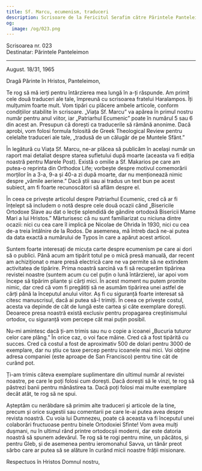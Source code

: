 ```yaml
---
title: Sf. Marcu, ecumenism, traduceri
description: Scrisoare de la Fericitul Serafim către Părintele Panteleimon.
og:
  image: /og/023.png
---
```


<div style={{textAlign:'right', fontFamily:'monospace'}}>Scrisoarea nr. 023</div>
<div style={{textAlign:'left', fontFamily:'monospace'}}>Destinatar: Părintele Panteleimon</div>

---

August. 18/31, 1965

Dragă Părinte în Hristos, Panteleimon,

Te rog să mă ierți pentru întârzierea mea lungă în a-ți răspunde. Am primit cele două traduceri ale tale, împreună cu scrisoarea fratelui Haralampos. Îți mulțumim foarte mult. Vom tipări cu plăcere ambele articole, conform condițiilor stabilite în scrisoare. „Viața Sf. Marcu” va apărea în primul nostru număr pentru anul viitor, iar „Patriarhul Ecumenic” poate în numărul 5 sau 6 din acest an. Presupun că dorești ca traducerile să rămână anonime. Dacă aprobi, vom folosi formula folosită de Greek Theological Review pentru celelalte traduceri ale tale, „tradusă de un călugăr de pe Muntele Sfânt.”

În legătură cu Viața Sf. Marcu, ne-ar plăcea să publicăm în același număr un raport mai detaliat despre starea sufletului după moarte (aceasta va fi ediția noastră pentru Marele Post). Există o omilie a Sf. Makarios pe care am putea-o reprinta din Orthodox Life; vorbește despre motivul comemorării morților în a 3-a, 9-a și 40-a zi după moarte, dar nu menționează nimic despre „vămile aeriene.” Dacă știi sau ai tradus un text bun pe acest subiect, am fi foarte recunoscători să aflăm despre el.

În ceea ce privește articolul despre Patriarhul Ecumenic, cred că ar fi înțelept să includem o notă despre cele două ocazii când „Bisericile Ortodoxe Slave au dat o lecție splendidă de gândire ortodoxă Bisericii Mame Mari a lui Hristos.” Mărturisesc că nu sunt familiarizat cu niciuna dintre ocazii: nici cu cea care îl implică pe Nicolae de Ohrida în 1930, nici cu cea de-a treia întâlnire de la Rodos. De asemenea, mă întreb dacă ne-ai putea da data exactă a numărului de Typos în care a apărut acest articol.

Suntem foarte interesați de micuța carte despre ecumenism pe care ai dori să o publici. Până acum am tipărit totul pe o mică presă manuală, dar recent am achiziționat o mare presă electrică care ne va permite să ne extindem activitatea de tipărire. Prima noastră sarcină va fi să recuperăm tipărirea revistei noastre (suntem acum cu cel puțin o lună întârziere), iar apoi vom începe să tipărim pliante și cărți mici. În acest moment nu putem promite nimic, dar cred că vom fi pregătiți să ne asumăm tipărirea unei astfel de cărți până la începutul anului viitor. Aș fi cu siguranță foarte interesat să citesc manuscrisul, dacă ai putea să-l trimiți. În ceea ce privește costul, acesta va depinde de cât de lungă este cartea și câte exemplare dorești. Deoarece presa noastră există exclusiv pentru propagarea creștinismului ortodox, cu siguranță vom percepe cât mai puțin posibil.

Nu-mi amintesc dacă ți-am trimis sau nu o copie a icoanei „Bucuria tuturor celor care plâng.” În orice caz, o voi face mâine. Cred că a fost tipărită cu succes. Cred că costul a fost de aproximativ 500 de dolari pentru 3000 de exemplare, dar nu știu ce taxe percep pentru icoanele mai mici. Voi obține adresa companiei (este aproape de San Francisco) pentru tine cât de curând pot.

Ți-am trimis câteva exemplare suplimentare din ultimul număr al revistei noastre, pe care le poți folosi cum dorești. Dacă dorești să le vinzi, te rog să păstrezi banii pentru mănăstirea ta. Dacă poți folosi mai multe exemplare decât atât, te rog să ne spui.

Așteptăm cu nerăbdare să primim alte traduceri și articole de la tine, precum și orice sugestii sau comentarii pe care le-ai putea avea despre revista noastră. Cu voia lui Dumnezeu, poate că aceasta va fi începutul unei colaborări fructuoase pentru binele Ortodoxiei Sfinte! Vom avea mulți dușmani, nu în ultimul rând printre ortodocșii moderni, dar este datoria noastră să spunem adevărul. Te rog să te rogi pentru mine, un păcătos, și pentru Gleb, și de asemenea pentru ieromonahul Savva, un tânăr preot sârbo care ar putea să se alăture în curând micii noastre frății misionare.

Respectuos în Hristos Domnul nostru,
